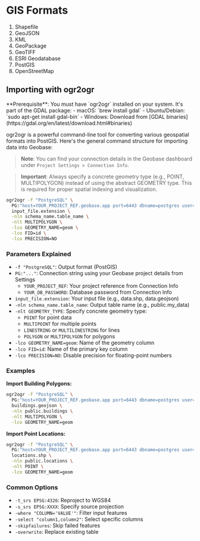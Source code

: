 
# GIS Formats

1. Shapefile
2. GeoJSON
3. KML
4. GeoPackage
5. GeoTIFF
6. ESRI Geodatabase
7. PostGIS
8. OpenStreetMap

## Importing with ogr2ogr

<Callout type="info" emoji="ℹ️">
  **Prerequisite**: You must have `ogr2ogr` installed on your system. It's part of the GDAL package:
  - macOS: `brew install gdal`
  - Ubuntu/Debian: `sudo apt-get install gdal-bin`
  - Windows: Download from [GDAL binaries](https://gdal.org/en/latest/download.html#binaries)
</Callout>

ogr2ogr is a powerful command-line tool for converting various geospatial formats into PostGIS. Here's the general command structure for importing data into Geobase:

> **Note**: You can find your connection details in the Geobase dashboard under `Project Settings > Connection Info`.

> **Important**: Always specify a concrete geometry type (e.g., POINT, MULTIPOLYGON) instead of using the abstract GEOMETRY type. This is required for proper spatial indexing and visualization.

```bash
ogr2ogr -f "PostgreSQL" \
  PG:"host=YOUR_PROJECT_REF.geobase.app port=6443 dbname=postgres user=supabase_admin password=YOUR_DB_PASSWORD" \
  input_file.extension \
  -nln schema_name.table_name \
  -nlt MULTIPOLYGON \
  -lco GEOMETRY_NAME=geom \
  -lco FID=id \
  -lco PRECISION=NO
```

### Parameters Explained

- `-f "PostgreSQL"`: Output format (PostGIS)
- `PG:"..."`: Connection string using your Geobase project details from Settings
  - `YOUR_PROJECT_REF`: Your project reference from Connection Info
  - `YOUR_DB_PASSWORD`: Database password from Connection Info
- `input_file.extension`: Your input file (e.g., data.shp, data.geojson)
- `-nln schema_name.table_name`: Output table name (e.g., public.my_data)
- `-nlt GEOMETRY_TYPE`: Specify concrete geometry type:
  - `POINT` for point data
  - `MULTIPOINT` for multiple points
  - `LINESTRING` or `MULTILINESTRING` for lines
  - `POLYGON` or `MULTIPOLYGON` for polygons
- `-lco GEOMETRY_NAME=geom`: Name of the geometry column
- `-lco FID=id`: Name of the primary key column
- `-lco PRECISION=NO`: Disable precision for floating-point numbers

### Examples

**Import Building Polygons:**
```bash
ogr2ogr -f "PostgreSQL" \
  PG:"host=YOUR_PROJECT_REF.geobase.app port=6443 dbname=postgres user=supabase_admin password=YOUR_DB_PASSWORD" \
  buildings.geojson \
  -nln public.buildings \
  -nlt MULTIPOLYGON \
  -lco GEOMETRY_NAME=geom
```

**Import Point Locations:**
```bash
ogr2ogr -f "PostgreSQL" \
  PG:"host=YOUR_PROJECT_REF.geobase.app port=6443 dbname=postgres user=supabase_admin password=YOUR_DB_PASSWORD" \
  locations.shp \
  -nln public.locations \
  -nlt POINT \
  -lco GEOMETRY_NAME=geom
```

### Common Options

- `-t_srs EPSG:4326`: Reproject to WGS84
- `-s_srs EPSG:XXXX`: Specify source projection
- `-where "COLUMN='VALUE'"`: Filter input features
- `-select "column1,column2"`: Select specific columns
- `-skipfailures`: Skip failed features
- `-overwrite`: Replace existing table